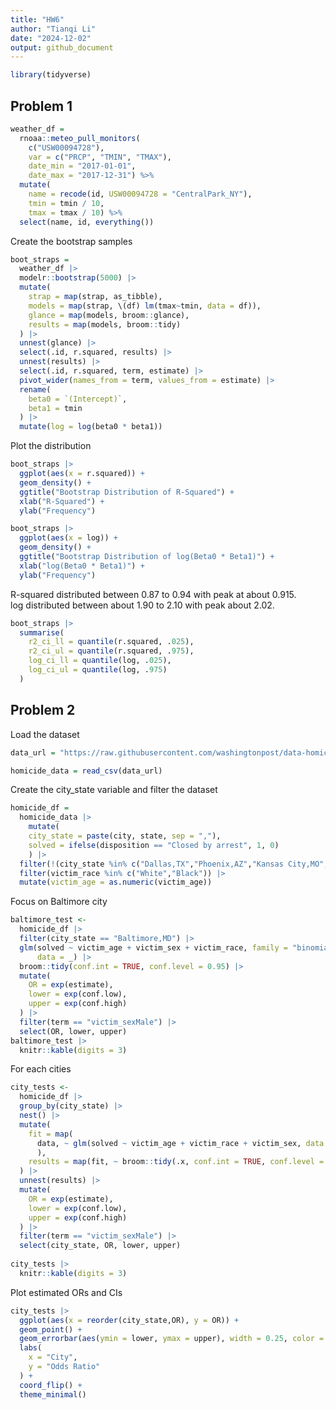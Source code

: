 ```yaml
---
title: "HW6"
author: "Tianqi Li"
date: "2024-12-02"
output: github_document
---
```


```r
library(tidyverse)
```

## Problem 1

```r
weather_df = 
  rnoaa::meteo_pull_monitors(
    c("USW00094728"),
    var = c("PRCP", "TMIN", "TMAX"), 
    date_min = "2017-01-01",
    date_max = "2017-12-31") %>%
  mutate(
    name = recode(id, USW00094728 = "CentralPark_NY"),
    tmin = tmin / 10,
    tmax = tmax / 10) %>%
  select(name, id, everything())
```

Create the bootstrap samples

```r
boot_straps = 
  weather_df |>
  modelr::bootstrap(5000) |>
  mutate(
    strap = map(strap, as_tibble),
    models = map(strap, \(df) lm(tmax~tmin, data = df)),
    glance = map(models, broom::glance), 
    results = map(models, broom::tidy)
  ) |>
  unnest(glance) |>
  select(.id, r.squared, results) |>
  unnest(results) |>
  select(.id, r.squared, term, estimate) |>
  pivot_wider(names_from = term, values_from = estimate) |>
  rename(
    beta0 = `(Intercept)`,
    beta1 = tmin
  ) |>
  mutate(log = log(beta0 * beta1))
```

Plot the distribution

```r
boot_straps |>
  ggplot(aes(x = r.squared)) +
  geom_density() +
  ggtitle("Bootstrap Distribution of R-Squared") +
  xlab("R-Squared") +
  ylab("Frequency")

boot_straps |>
  ggplot(aes(x = log)) +
  geom_density() +
  ggtitle("Bootstrap Distribution of log(Beta0 * Beta1)") +
  xlab("log(Beta0 * Beta1)") +
  ylab("Frequency")
```

R-squared distributed between 0.87 to 0.94 with peak at about 0.915.   
log distributed between about 1.90 to 2.10 with peak about 2.02.

```r
boot_straps |>
  summarise(
    r2_ci_ll = quantile(r.squared, .025),
    r2_ci_ul = quantile(r.squared, .975),
    log_ci_ll = quantile(log, .025),
    log_ci_ul = quantile(log, .975)
  )
```

## Problem 2

Load the dataset
```r
data_url = "https://raw.githubusercontent.com/washingtonpost/data-homicides/master/homicide-data.csv"

homicide_data = read_csv(data_url)
```

Create the city_state variable and filter the dataset
```r
homicide_df = 
  homicide_data |>
    mutate(
    city_state = paste(city, state, sep = ","),
    solved = ifelse(disposition == "Closed by arrest", 1, 0)
    ) |>
  filter(!(city_state %in% c("Dallas,TX","Phoenix,AZ","Kansas City,MO","Tulsa,AL"))) |>
  filter(victim_race %in% c("White","Black")) |>
  mutate(victim_age = as.numeric(victim_age))
```

Focus on Baltimore city
```r
baltimore_test <- 
  homicide_df |>
  filter(city_state == "Baltimore,MD") |>
  glm(solved ~ victim_age + victim_sex + victim_race, family = "binomial", 
      data = _) |>
  broom::tidy(conf.int = TRUE, conf.level = 0.95) |>
  mutate(
    OR = exp(estimate),
    lower = exp(conf.low),
    upper = exp(conf.high)
  ) |>
  filter(term == "victim_sexMale") |>
  select(OR, lower, upper)
baltimore_test |>
  knitr::kable(digits = 3)
```

For each cities
```r
city_tests <- 
  homicide_df |>
  group_by(city_state) |>
  nest() |>
  mutate(
    fit = map(
      data, ~ glm(solved ~ victim_age + victim_race + victim_sex, data = ., family = binomial())
      ),
    results = map(fit, ~ broom::tidy(.x, conf.int = TRUE, conf.level = 0.95))
  ) |>
  unnest(results) |>
  mutate(
    OR = exp(estimate),
    lower = exp(conf.low),
    upper = exp(conf.high)
  ) |>
  filter(term == "victim_sexMale") |>
  select(city_state, OR, lower, upper)
    
city_tests |>
  knitr::kable(digits = 3)
```

Plot estimated ORs and CIs
```r
city_tests |>
  ggplot(aes(x = reorder(city_state,OR), y = OR)) +
  geom_point() +
  geom_errorbar(aes(ymin = lower, ymax = upper), width = 0.25, color = "darkgray") +
  labs(
    x = "City",
    y = "Odds Ratio"
  ) +
  coord_flip() +
  theme_minimal()
```

